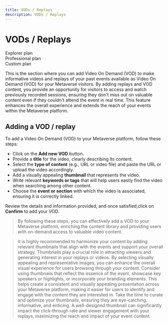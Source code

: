```yaml
---
title: VODs / Replays
description: VODs / Replays
---
```


# VODs / Replays

<div class="flex-row">
  <div class="plan">Explorer plan</div>
  <div class="plan">Professional plan</div>
  <div class="plan">Custom plan</div>
</div>

This is the section where you can add Video On Demand (VOD) to make informative videos and replays of your past events available as Video On Demand (VOD) for your Metaverse visitors. By adding replays and VOD content, you provide an opportunity for visitors to access and watch previously recorded sessions, ensuring they don't miss out on valuable content even if they couldn't attend the event in real time. This feature enhances the overall experience and extends the reach of your events within the Metaverse platform.

## Adding a VOD / replay

To add a Video On Demand (VOD) to your Metaverse platform, follow these steps:

* Click on the **Add new VOD** button.
* Provide a **title** for the video, clearly describing its content.
* Select the **type of content** (e.g., URL or video file) and paste the URL or upload the video accordingly.
* Add a visually appealing **thumbnail** that represents the video.
* Write relevant **keywords or tags** that will help users easily find the video when searching among other content.
* Choose the **event or section** with which the video is associated, ensuring it is correctly linked.

Review the details and information provided, and once satisfied,click on **Confirm** to add your VOD.

> By following these steps, you can effectively add a VOD to your Metaverse platform, enriching the content library and providing users with on-demand access to valuable video content.

> It is highly recommended to harmonize your content by adding relevant thumbnails that align with the events and support your overall strategy. Thumbnails play a crucial role in attracting viewers and generating interest in your replays or videos. By selecting visually appealing and representative images, you can enhance the overall visual experience for users browsing through your content.
> Consider using thumbnails that reflect the essence of the event, showcase key speakers or highlights, or incorporate your branding elements. This helps create a consistent and visually appealing presentation across your Metaverse platform, making it easier for users to identify and engage with the content they are interested in.
> Take the time to curate and optimize your thumbnails, ensuring they are eye-catching, informative, and enticing. A well-designed thumbnail can significantly impact the click-through rate and viewer engagement with your replays, maximizing the reach and impact of your event content.
